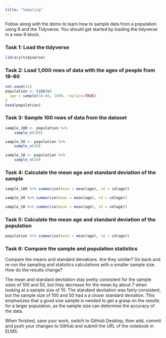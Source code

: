 ```yaml
---
title: "Sampling"
---
```


Follow along with the demo to learn how to sample data from a population using R and the Tidyverse. You should get started by loading the tidyverse in a new R block.

### Task 1: Load the tidyverse
```r
library(tidyverse)
```


### Task 2: Load 1,000 rows of data with the ages of people from 18-80
```r
set.seed(42)
population <- tibble(
  age = sample(18:80, 1000, replace=TRUE)
)
head(population)
```


### Task 3: Sample 100 rows of data from the dataset
```r
sample_100 <- population %>% 
    sample_n(100)

sample_50 <- population %>% 
    sample_n(50)

sample_10 <- population %>% 
    sample_n(10)
```


### Task 4: Calculate the mean age and standard deviation of the sample

```r
sample_100 %>% summarize(mean = mean(age), sd = sd(age))

sample_50 %>% summarize(mean = mean(age), sd = sd(age))

sample_10 %>% summarize(mean = mean(age), sd = sd(age))
```


### Task 5: Calculate the mean age and standard deviation of the population

```r
population %>% summarize(mean = mean(age), sd = sd(age))
```


### Task 6: Compare the sample and population statistics

Compare the means and standard deviations. Are they similar? Go back and re-run the sampling and statistics calculations with a smaller sample size. How do the results change?

The mean and standard devitation stay pretty consistent for the sample sizes of 100 and 50, but they decrease for the mean by about 7 when looking at a sample size of 10. The standard devitation was fairly consistent, but the sample size of 100 and 50 had a a closer standard deviation. This emphasizes that a good size sample is needed to get a grasp on the results for a larger population, as the sample size can determine the accuracy of the data. 

When finished, save your work, switch to GitHub Desktop, then add, commit and push your changes to GitHub and submit the URL of the notebook in ELMS.
